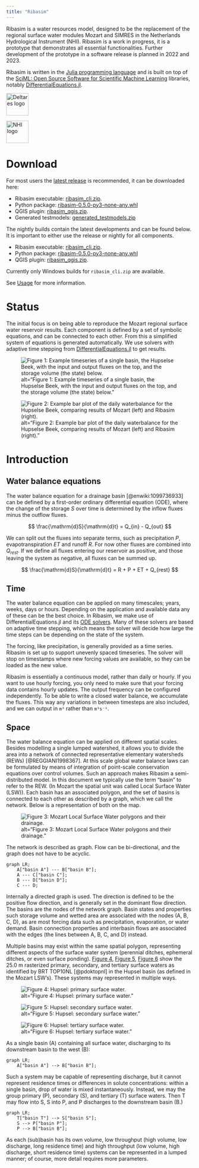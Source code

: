 ```yaml
---
title: "Ribasim"
---
```


Ribasim is a water resources model, designed to be the replacement of the regional surface
water modules Mozart and SIMRES in the Netherlands Hydrological Instrument (NHI). Ribasim is
a work in progress, it is a prototype that demonstrates all essential functionalities.
Further development of the prototype in a software release is planned in 2022 and 2023.

Ribasim is written in the [Julia programming language](https://julialang.org/) and is built
on top of the [SciML: Open Source Software for Scientific Machine Learning](https://sciml.ai/)
libraries, notably [DifferentialEquations.jl](https://docs.sciml.ai/DiffEqDocs/stable/).

::: {layout-ncol=2 layout-valign="bottom"}
<a href="https://www.deltares.nl/">
    <img alt="Deltares logo"
        src="https://user-images.githubusercontent.com/4471859/187672447-adb9cb11-16ca-488b-bef9-08e059fe6d55.svg"
        height="60">
</a>

<a href="https://nhi.nu/">
    <img alt="NHI logo"
        src="https://user-images.githubusercontent.com/4471859/187672456-874b344a-9ad3-42b5-af6a-93517f7fbbe8.png"
        height="60">
</a>
:::

# Download {#sec-download}

For most users the [latest release](https://github.com/Deltares/Ribasim/releases/latest) is recommended, it can be downloaded here:

- Ribasim executable: [ribasim_cli.zip](https://github.com/Deltares/Ribasim/releases/latest/download/ribasim_cli.zip).
- Python package: [ribasim-0.5.0-py3-none-any.whl](https://github.com/Deltares/Ribasim/releases/latest/download/ribasim-0.5.0-py3-none-any.whl)
- QGIS plugin: [ribasim_qgis.zip](https://github.com/Deltares/Ribasim/releases/latest/download/ribasim_qgis.zip).
- Generated testmodels: [generated_testmodels.zip](https://github.com/Deltares/Ribasim/releases/latest/download/generated_testmodels.zip)

The nightly builds contain the latest developments and can be found below. It is important to either use the release or nightly for all components.

- Ribasim executable: [ribasim_cli.zip](https://ribasim.s3.eu-west-3.amazonaws.com/teamcity/Ribasim_Ribasim/BuildRibasimCliWindows/latest/ribasim_cli.zip).
- Python package: [ribasim-0.5.0-py3-none-any.whl](https://ribasim.s3.eu-west-3.amazonaws.com/teamcity/Ribasim_Ribasim/BuildRibasimCliWindows/latest/ribasim-0.5.0-py3-none-any.whl)
- QGIS plugin: [ribasim_qgis.zip](https://ribasim.s3.eu-west-3.amazonaws.com/teamcity/Ribasim_Ribasim/BuildRibasimCliWindows/latest/ribasim_qgis.zip).

Currently only Windows builds for `ribasim_cli.zip` are available.

See [Usage](core/usage.qmd) for more information.

# Status

The initial focus is on being able to
reproduce the Mozart regional surface water reservoir results. Each component is defined by
a set of symbolic equations, and can be connected to each other. From this a simplified
system of equations is generated automatically. We use solvers with adaptive time stepping
from [DifferentialEquations.jl](https://diffeq.sciml.ai/stable/) to get results.

<figure id="None" style="max-width: 100%;"><img src="https://user-images.githubusercontent.com/4471859/179259333-070dfe18-8f43-4ac4-bb38-013b252e2e4b.png" alt="Figure 1: Example timeseries of a single basin, the Hupselse Beek, with the input and output fluxes on the top, and the storage volume (the state) below." style="max-width: 100%;"><figcaption>alt="Figure 1: Example timeseries of a single basin, the Hupselse Beek, with the input and output fluxes on the top, and the storage volume (the state) below."</figcaption></figure>

<figure id="None" style="max-width: 100%;"><img src="https://user-images.githubusercontent.com/4471859/179259174-0caccd4a-c51b-449e-873c-17d48cfc8870.png" alt="Figure 2: Example bar plot of the daily waterbalance for the Hupselse Beek, comparing results of Mozart (left) and Ribasim (right)." style="max-width: 100%;"><figcaption>alt="Figure 2: Example bar plot of the daily waterbalance for the Hupselse Beek, comparing results of Mozart (left) and Ribasim (right)."</figcaption></figure>


# Introduction
## Water balance equations

The water balance equation for a drainage basin [@enwiki:1099736933] can be
defined by a first-order ordinary differential equation (ODE), where the change of
the storage $S$ over time is determined by the inflow fluxes minus the outflow
fluxes.

$$
\frac{\mathrm{d}S}{\mathrm{d}t} = Q_{in} - Q_{out}
$$

We can split out the fluxes into separate terms, such as precipitation $P$,
evapotranspiration $ET$ and runoff $R$. For now other fluxes are combined into
$Q_{rest}$. If we define all fluxes entering our reservoir as positive, and those
leaving the system as negative, all fluxes can be summed up.

$$
\frac{\mathrm{d}S}{\mathrm{d}t} = R + P + ET + Q_{rest}
$$

## Time

The water balance equation can be applied on many timescales; years, weeks, days or hours.
Depending on the application and available data any of these can be the best choice.
In Ribasim, we make use of DifferentialEquations.jl and its [ODE solvers](https://diffeq.sciml.ai/stable/solvers/ode_solve/).
Many of these solvers are based on adaptive time stepping, which means the solver will
decide how large the time steps can be depending on the state of the system.

The forcing, like precipitation, is generally provided as a time series. Ribasim is set up
to support unevenly spaced timeseries. The solver will stop on timestamps where new forcing
values are available, so they can be loaded as the new value.

Ribasim is essentially a continuous model, rather than daily or hourly. If you want to use
hourly forcing, you only need to make sure that your forcing data contains hourly updates.
The output frequency can be configured independently. To be able to write a closed water
balance, we accumulate the fluxes. This way any variations in between timesteps are also
included, and we can output in `m³` rather than `m³s⁻¹`.

## Space {#sec-space}

The water balance equation can be applied on different spatial scales. Besides modelling a
single lumped watershed, it allows you to divide the area into a network of connected
representative elementary watersheds (REWs) [@REGGIANI1998367]. At this scale global water
balance laws can be formulated by means of integration of point-scale conservation equations
over control volumes. Such an approach makes Ribasim a semi-distributed model. In this document
we typically use the term "basin" to refer to the REW. (In Mozart the spatial unit was called
Local Surface Water (LSW)). Each basin has an associated polygon, and the set of basins is
connected to each other as described by a graph, which we call the network. Below is a
representation of both on the map.

<figure id="None" style="max-width: 100%;"><img src="https://user-images.githubusercontent.com/4471859/185932183-62c305e6-bc14-4f3c-a74c-437f831c9145.png" alt="Figure 3: Mozart Local Surface Water polygons and their drainage." style="max-width: 100%;"><figcaption>alt="Figure 3: Mozart Local Surface Water polygons and their drainage."</figcaption></figure>

The network is described as graph. Flow can be bi-directional, and the graph does not have
to be acyclic.

```mermaid
graph LR;
    A["basin A"] --- B["basin B"];
    A --- C["basin C"];
    B --- D["basin D"];
    C --- D;
```

Internally a directed graph is used. The direction is defined to be the
positive flow direction, and is generally set in the dominant flow direction.
The basins are the nodes of the network graph. Basin states and properties such
storage volume and wetted area are associated with the nodes (A, B, C, D), as are
most forcing data such as precipitation, evaporation, or water demand. Basin
connection properties and interbasin flows are associated with the edges (the
lines between A, B, C, and D) instead.

Multiple basins may exist within the same spatial polygon, representing
different aspects of the surface water system (perennial ditches, ephemeral
ditches, or even surface ponding). <a href="#fig-p">Figure 4</a>, <a href="#fig-s">Figure 5</a>, <a href="#fig-t">Figure 6</a> show the 25.0 m
rasterized primary, secondary, and tertiary surface waters as identified by BRT
TOP10NL [@pdoktopnl] in the Hupsel basin (as defined in the Mozart LSW's).
These systems may represented in multiple ways.

<figure id="fig-p" style="max-width: 100%;"><img src="https://user-images.githubusercontent.com/13662783/187625163-d0a81bb6-7f55-4ad1-83e2-90ec1ee79740.PNG" alt="Figure 4: Hupsel: primary surface water." style="max-width: 100%;"><figcaption>alt="Figure 4: Hupsel: primary surface water."</figcaption></figure>

<figure id="fig-s" style="max-width: 100%;"><img src="https://user-images.githubusercontent.com/13662783/187625170-1acdfb41-7077-443f-b140-ae18cbf21e53.PNG" alt="Figure 5: Hupsel: secondary surface water." style="max-width: 100%;"><figcaption>alt="Figure 5: Hupsel: secondary surface water."</figcaption></figure>

<figure id="fig-t" style="max-width: 100%;"><img src="https://user-images.githubusercontent.com/13662783/187625174-3eec28b5-ddbb-4870-94c3-d9e9a43f8eb4.PNG" alt="Figure 6: Hupsel: tertiary surface water." style="max-width: 100%;"><figcaption>alt="Figure 6: Hupsel: tertiary surface water."</figcaption></figure>

As a single basin (A) containing all surface water, discharging to its
downstream basin to the west (B):

```mermaid
graph LR;
    A["basin A"] --> B["basin B"];
```

Such a system may be capable of representing discharge, but it cannot represent
residence times or differences in solute concentrations: within a single basin,
drop of water is mixed instantaneously. Instead, we may the group primary (P),
secondary (S), and tertiary (T) surface waters. Then T may flow into S, S into
P, and P discharges to the downstream basin (B.)

```mermaid
graph LR;
    T["basin T"] --> S["basin S"];
    S --> P["basin P"];
    P --> B["basin B"];
```

As each (sub)basin has its own volume, low throughput (high volume, low
discharge, long residence time) and high throughput (low volume, high
discharge, short residence time) systems can be represented in a lumped manner;
of course, more detail requires more parameters.
